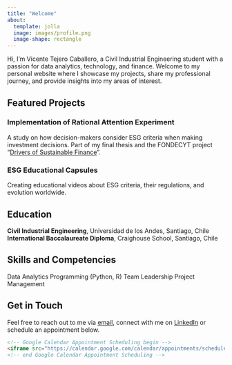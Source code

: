 ```yaml
---
title: "Welcome"
about:
  template: jolla
  image: images/profile.png
  image-shape: rectangle
---
```


Hi, I'm Vicente Tejero Caballero, a Civil Industrial Engineering student with a passion for data analytics, technology, and finance. Welcome to my personal website where I showcase my projects, share my professional journey, and provide insights into my areas of interest.

## Featured Projects

### Implementation of Rational Attention Experiment

A study on how decision-makers consider ESG criteria when making investment decisions. Part of my final thesis and the FONDECYT project "[Drivers of Sustainable Finance](https://sebacea.github.io/drivers/)".

### ESG Educational Capsules

Creating educational videos about ESG criteria, their regulations, and evolution worldwide.

## Education

**Civil Industrial Engineering**, Universidad de los Andes, Santiago, Chile **International Baccalaureate Diploma**, Craighouse School, Santiago, Chile

## Skills and Competencies

Data Analytics Programming (Python, R) Team Leadership Project Management

## Get in Touch

Feel free to reach out to me via [email](mailto:vicente@tejero.cl), connect with me on [LinkedIn](https://www.linkedin.com/in/vicente-tejero-144930217/) or schedule an appointment below.

``` html
<!-- Google Calendar Appointment Scheduling begin -->
<iframe src="https://calendar.google.com/calendar/appointments/schedules/AcZssZ1MoM7-GHLNssGJjC1MQJ4T3TAhG_PxZrofD0zDbrCBe0dkN0NeGWeIhw4LvXbveSmCdj-BWpzr?gv=true" style="border: 0" width="100%" height="600" frameborder="0"></iframe>
<!-- end Google Calendar Appointment Scheduling -->
```
